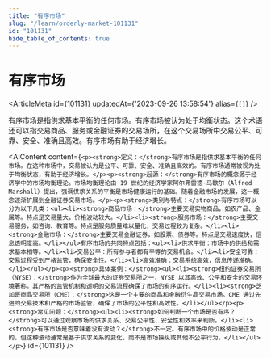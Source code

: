 ```yaml
---
title: "有序市场"
slug: "/learn/orderly-market-101131"
id: "101131"
hide_table_of_contents: true
---
```



# 有序市场

<ArticleMeta id={101131} updatedAt={'2023-09-26 13:58:54'} alias={`[]`} />
<div className='border-solid border-b border-t-0 my-4 border-[var(--ifm-color-gray-300)]' />

有序市场是指供求基本平衡的任何市场。有序市场被认为处于均衡状态。这个术语还可以指交易商品、服务或金融证券的交易场所，在这个交易场所中交易公平、可靠、安全、准确且高效。有序市场有助于经济增长。

<AIContent content={`<p><strong>定义：</strong>有序市场是指供求基本平衡的任何市场。在这种市场中，交易被认为是公平、可靠、安全、准确且高效的。有序市场通常被视为处于均衡状态，有助于经济增长。</p><p><strong>起源：</strong>有序市场的概念源于经济学中的市场均衡理论。市场均衡理论由 19 世纪的经济学家阿尔弗雷德·马歇尔（Alfred Marshall）提出，强调供求关系的平衡是市场健康运行的基础。随着金融市场的发展，这一概念逐渐扩展到金融证券交易市场。</p><p><strong>类别与特点：</strong>有序市场可以分为以下几类：<ul><li><strong>商品市场：</strong>主要交易实物商品，如农产品、金属等。特点是交易量大，价格波动较大。</li><li><strong>服务市场：</strong>主要交易服务，如咨询、教育等。特点是服务质量难以量化，交易过程较为复杂。</li><li><strong>金融市场：</strong>主要交易金融证券，如股票、债券等。特点是交易速度快，信息透明度高。</li></ul>有序市场的共同特点包括：<ul><li>供求平衡：市场中的供给和需求基本相等。</li><li>交易公平：所有参与者都有平等的交易机会。</li><li>安全可靠：交易过程受到严格监管，确保安全性。</li><li>高效准确：交易系统高效，信息传递准确。</li></ul></p><p><strong>具体案例：</strong><ul><li><strong>纽约证券交易所（NYSE）：</strong>作为全球最大的证券交易所之一，NYSE 以其高效、公平和安全的交易环境著称。其严格的监管机制和透明的交易流程确保了市场的有序运行。</li><li><strong>芝加哥商品交易所（CME）：</strong>这是一个主要的商品和金融衍生品交易市场。CME 通过先进的交易技术和严格的市场监管，确保了市场的公平性和高效性。</li></ul></p><p><strong>常见问题：</strong><ul><li><strong>如何判断一个市场是否有序？</strong>可以通过观察市场的供求关系、交易公平性、安全性和效率来判断。</li><li><strong>有序市场是否意味着没有波动？</strong>不一定。有序市场中的价格波动是正常的，但这种波动通常是基于供求关系的变化，而不是市场操纵或其他不公平行为。</li></ul></p>`} id={101131} />
